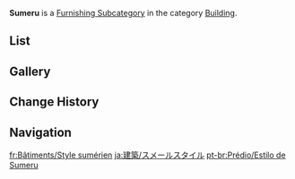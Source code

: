 {{Terminology Infobox
|title        = Sumeru
|image        = Icon Housing Building Sumeru.png
|type         = Item Groups
|type2        = Furnishing Subcategories
|type3        = Exterior Furnishings
|type4        = Building
}}
'''Sumeru''' is a [[Furnishing Subcategory]] in the category [[Building]].

==List==
{{Furnishings by Category Table|Building Sumeru|nocategory=1|version=1}}

==Gallery==
{{Furnishings by Category Gallery|Building Sumeru}}

==Change History==
{{Change History|3.0}}

==Navigation==
{{Furnishing Navbox|exterior}}

[[Category:Building Sumeru| ]]

[[fr:Bâtiments/Style sumérien]]
[[ja:建築/スメールスタイル]]
[[pt-br:Prédio/Estilo de Sumeru]]